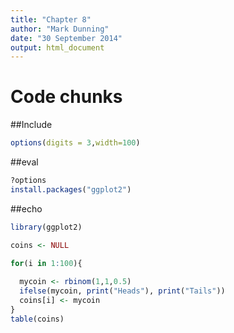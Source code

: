 ```yaml
---
title: "Chapter 8"
author: "Mark Dunning"
date: "30 September 2014"
output: html_document
---
```


# Code chunks

##Include

```r
options(digits = 3,width=100)
```

##eval

```r
?options
install.packages("ggplot2")
```

##echo

```r
library(ggplot2)
```


```r
coins <- NULL

for(i in 1:100){
  
  mycoin <- rbinom(1,1,0.5)
  ifelse(mycoin, print("Heads"), print("Tails"))
  coins[i] <- mycoin
}
table(coins)
```

